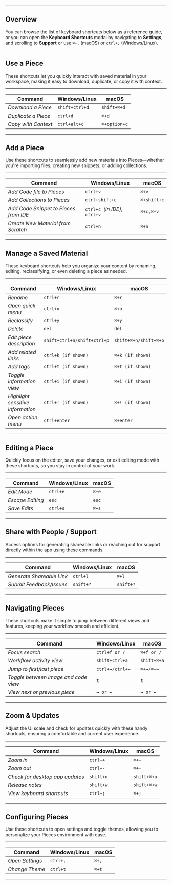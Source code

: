 ***

## Overview

You can browse the list of keyboard shortcuts below as a reference guide, or you can open the **Keyboard Shortcuts** modal by navigating to **Settings,** and scrolling to **Support** or use `⌘+;` (macOS) or `ctrl+;` (Windows/Linux).

<Image src="https://storage.googleapis.com/hashnode_product_documentation_assets/desktop_app_assets/settings_with_mcp_update/extras/keyboard_shortcuts.png" alt="" align="center" fullwidth="false" />

## Use a Piece

These shortcuts let you quickly interact with saved material in your workspace, making it easy to download, duplicate, or copy it with context.

***

| **Command**         | **Windows/Linux** | **macOS**    |
| ------------------- | ----------------- | ------------ |
| *Download a Piece*  | `shift+ctrl+d`    | `shift+⌘+d`  |
| *Duplicate a Piece* | `ctrl+d`          | `⌘+d`        |
| *Copy with Context* | `ctrl+alt+c`      | `⌘+option+c` |

***

## Add a Piece

Use these shortcuts to seamlessly add new materials into Pieces—whether you're importing files, creating new snippets, or adding collections.

***

| **Command**                           | **Windows/Linux**             | **macOS**   |
| ------------------------------------- | ----------------------------- | ----------- |
| *Add Code file to Pieces*             | `ctrl+v`                      | `⌘+v`       |
| *Add Collections to Pieces*           | `ctrl+shift+c`                | `⌘+shift+c` |
| *Add Code Snippet to Pieces from IDE* | `ctrl+c `*(in IDE),* `ctrl+v` | `⌘+c,⌘+v`   |
| *Create New Material from Scratch*    | `ctrl+n`                      | `⌘+n`       |

***

## Manage a Saved Material

These keyboard shortcuts help you organize your content by renaming, editing, reclassifying, or even deleting a piece as needed.

***

| **Command**                       | **Windows/Linux**           | **macOS**             |
| --------------------------------- | --------------------------- | --------------------- |
| *Rename*                          | `ctrl+r`                    | `⌘+r`                 |
| *Open quick menu*                 | `ctrl+o`                    | `⌘+o`                 |
| *Reclassify*                      | `ctrl+y`                    | `⌘+y`                 |
| *Delete*                          | `del`                       | `del`                 |
| *Edit piece description*          | `shift+ctrl+n/shift+ctrl+p` | `shift+⌘+n/shift+⌘+p` |
| *Add related links*               | `ctrl+k (if shown)`         | `⌘+k (if shown)`      |
| *Add tags*                        | `ctrl+t (if shown)`         | `⌘+t (if shown)`      |
| *Toggle information view*         | `ctrl+i (if shown)`         | `⌘+i (if shown)`      |
| *Highlight sensitive information* | `ctrl+! (if shown)`         | `⌘+! (if shown)`      |
| *Open action menu*                | `ctrl+enter`                | `⌘+enter`             |

***

## Editing a Piece

Quickly focus on the editor, save your changes, or exit editing mode with these shortcuts, so you stay in control of your work.

***

| **Command**      | **Windows/Linux** | **macOS** |
| ---------------- | ----------------- | --------- |
| *Edit Mode*      | `ctrl+e`          | `⌘+e`     |
| *Escape Editing* | `esc`             | `esc`     |
| *Save Edits*     | `ctrl+s`          | `⌘+s`     |

***

## Share with People / Support

Access options for generating shareable links or reaching out for support directly within the app using these commands.

***

| **Command**               | **Windows/Linux** | **macOS** |
| ------------------------- | ----------------- | --------- |
| *Generate Shareable Link* | `ctrl+l`          | `⌘+l`     |
| *Submit Feedback/Issues*  | `shift+?`         | `shift+?` |

***

## Navigating Pieces

These shortcuts make it simple to jump between different views and features, keeping your workflow smooth and efficient.

***

| **Command**                          | **Windows/Linux** | **macOS**   |
| ------------------------------------ | ----------------- | ----------- |
| *Focus search*                       | `ctrl+f or /`     | `⌘+f or /`  |
| *Workflow activity view*             | `shift+ctrl+a`    | `shift+⌘+a` |
| *Jump to first/last piece*           | `ctrl+→/ctrl+←`   | `⌘+→/⌘+←`   |
| *Toggle between image and code view* | `t`               | `t`         |
| *View next or previous piece*        | `→ or ←`          | `→ or ←`    |

***

## Zoom & Updates

Adjust the UI scale and check for updates quickly with these handy shortcuts, ensuring a comfortable and current user experience.

***

| **Command**                     | **Windows/Linux** | **macOS**   |
| ------------------------------- | ----------------- | ----------- |
| *Zoom in*                       | `ctrl++`          | `⌘++`       |
| *Zoom out*                      | `ctrl+-`          | `⌘+-`       |
| *Check for desktop app updates* | `shift+u`         | `shift+⌘+u` |
| *Release notes*                 | `shift+w`         | `shift+⌘+w` |
| *View keyboard shortcuts*       | `ctrl+;`          | `⌘+;`       |

***

## Configuring Pieces

Use these shortcuts to open settings and toggle themes, allowing you to personalize your Pieces environment with ease.

***

| **Command**     | **Windows/Linux** | **macOS** |
| --------------- | ----------------- | --------- |
| *Open Settings* | `ctrl+,`          | `⌘+,`     |
| *Change Theme*  | `ctrl+t`          | `⌘+t`     |

***
